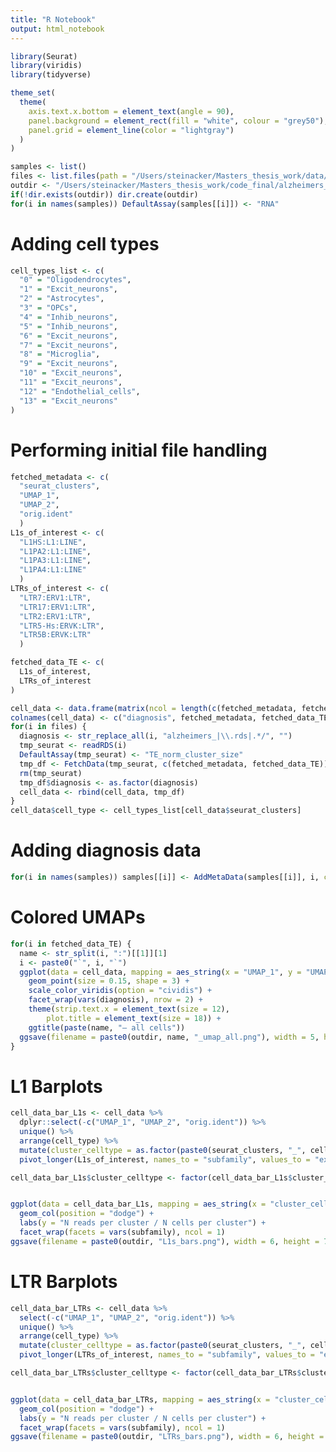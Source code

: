 ```yaml
---
title: "R Notebook"
output: html_notebook
---
```


```r
library(Seurat)
library(viridis)
library(tidyverse)

theme_set(
  theme(
    axis.text.x.bottom = element_text(angle = 90),
    panel.background = element_rect(fill = "white", colour = "grey50"),
    panel.grid = element_line(color = "lightgray")
  )
)
```

```r
samples <- list()
files <- list.files(path = "/Users/steinacker/Masters_thesis_work/data/alzheimers/cond", full.names = TRUE)
outdir <- "/Users/steinacker/Masters_thesis_work/code_final/alzheimers_TEs/output/"
if(!dir.exists(outdir)) dir.create(outdir)
for(i in names(samples)) DefaultAssay(samples[[i]]) <- "RNA"
```

# Adding cell types
```r
cell_types_list <- c(
  "0" = "Oligodendrocytes",
  "1" = "Excit_neurons",
  "2" = "Astrocytes",
  "3" = "OPCs",
  "4" = "Inhib_neurons",
  "5" = "Inhib_neurons",
  "6" = "Excit_neurons",
  "7" = "Excit_neurons",
  "8" = "Microglia",
  "9" = "Excit_neurons",
  "10" = "Excit_neurons",
  "11" = "Excit_neurons",
  "12" = "Endothelial_cells",
  "13" = "Excit_neurons"
)
```

# Performing initial file handling
```r
fetched_metadata <- c(
  "seurat_clusters",
  "UMAP_1",
  "UMAP_2",
  "orig.ident"
  )
L1s_of_interest <- c(
  "L1HS:L1:LINE",
  "L1PA2:L1:LINE",
  "L1PA3:L1:LINE",
  "L1PA4:L1:LINE"
  )
LTRs_of_interest <- c(
  "LTR7:ERV1:LTR",
  "LTR17:ERV1:LTR",
  "LTR2:ERV1:LTR",
  "LTR5-Hs:ERVK:LTR",
  "LTR5B:ERVK:LTR"
  )

fetched_data_TE <- c(
  L1s_of_interest,
  LTRs_of_interest
)

cell_data <- data.frame(matrix(ncol = length(c(fetched_metadata, fetched_data_TE)) + 1, nrow = 0))
colnames(cell_data) <- c("diagnosis", fetched_metadata, fetched_data_TE)
for(i in files) {
  diagnosis <- str_replace_all(i, "alzheimers_|\\.rds|.*/", "")
  tmp_seurat <- readRDS(i)
  DefaultAssay(tmp_seurat) <- "TE_norm_cluster_size"
  tmp_df <- FetchData(tmp_seurat, c(fetched_metadata, fetched_data_TE))
  rm(tmp_seurat)
  tmp_df$diagnosis <- as.factor(diagnosis)
  cell_data <- rbind(cell_data, tmp_df)
}
cell_data$cell_type <- cell_types_list[cell_data$seurat_clusters]
```

# Adding diagnosis data
```r
for(i in names(samples)) samples[[i]] <- AddMetaData(samples[[i]], i, col.name = "diagnosis")
```

# Colored UMAPs
```r
for(i in fetched_data_TE) {
  name <- str_split(i, ":")[[1]][1]
  i <- paste0("`", i, "`")
  ggplot(data = cell_data, mapping = aes_string(x = "UMAP_1", y = "UMAP_2", color = i)) +
    geom_point(size = 0.15, shape = 3) +
    scale_color_viridis(option = "cividis") +
    facet_wrap(vars(diagnosis), nrow = 2) +
    theme(strip.text.x = element_text(size = 12),
        plot.title = element_text(size = 18)) +
    ggtitle(paste(name, "— all cells"))
  ggsave(filename = paste0(outdir, name, "_umap_all.png"), width = 5, height = 5, dpi = 500)
}
```

# L1 Barplots
```r
cell_data_bar_L1s <- cell_data %>%
  dplyr::select(-c("UMAP_1", "UMAP_2", "orig.ident")) %>%
  unique() %>%
  arrange(cell_type) %>%
  mutate(cluster_celltype = as.factor(paste0(seurat_clusters, "_", cell_type))) %>%
  pivot_longer(L1s_of_interest, names_to = "subfamily", values_to = "expression")

cell_data_bar_L1s$cluster_celltype <- factor(cell_data_bar_L1s$cluster_celltype, levels = unique(as.character(cell_data_bar_L1s$cluster_celltype)))


ggplot(data = cell_data_bar_L1s, mapping = aes_string(x = "cluster_celltype", y = "expression", fill = "diagnosis")) +
  geom_col(position = "dodge") +
  labs(y = "N reads per cluster / N cells per cluster") +
  facet_wrap(facets = vars(subfamily), ncol = 1)
ggsave(filename = paste0(outdir, "L1s_bars.png"), width = 6, height = 7, dpi = 500)
```

# LTR Barplots
```r
cell_data_bar_LTRs <- cell_data %>%
  select(-c("UMAP_1", "UMAP_2", "orig.ident")) %>%
  unique() %>%
  arrange(cell_type) %>%
  mutate(cluster_celltype = as.factor(paste0(seurat_clusters, "_", cell_type))) %>%
  pivot_longer(LTRs_of_interest, names_to = "subfamily", values_to = "expression")

cell_data_bar_LTRs$cluster_celltype <- factor(cell_data_bar_LTRs$cluster_celltype, levels = unique(as.character(cell_data_bar_LTRs$cluster_celltype)))


ggplot(data = cell_data_bar_LTRs, mapping = aes_string(x = "cluster_celltype", y = "expression", fill = "diagnosis")) +
  geom_col(position = "dodge") +
  labs(y = "N reads per cluster / N cells per cluster") +
  facet_wrap(facets = vars(subfamily), ncol = 1)
ggsave(filename = paste0(outdir, "LTRs_bars.png"), width = 6, height = 7, dpi = 500)
```
